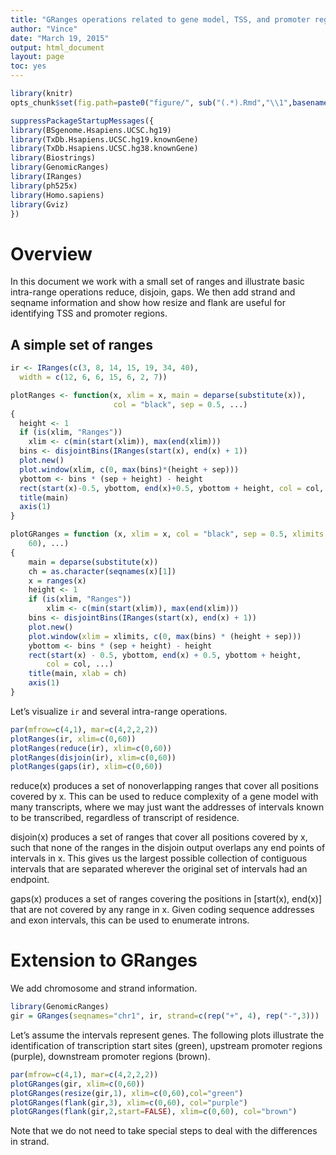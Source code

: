 ```yaml
---
title: "GRanges operations related to gene model, TSS, and promoter region identification"
author: "Vince"
date: "March 19, 2015"
output: html_document
layout: page
toc: yes
---
```


```r
library(knitr)
opts_chunk$set(fig.path=paste0("figure/", sub("(.*).Rmd","\\1",basename(knitr:::knit_concord$get('infile'))), "-"))
```



```r
suppressPackageStartupMessages({
library(BSgenome.Hsapiens.UCSC.hg19)
library(TxDb.Hsapiens.UCSC.hg19.knownGene)
library(TxDb.Hsapiens.UCSC.hg38.knownGene)
library(Biostrings)
library(GenomicRanges)
library(IRanges)
library(ph525x)
library(Homo.sapiens)
library(Gviz)
})
```
# Overview

In this document we work with a small set of ranges and
illustrate basic intra-range operations reduce, disjoin, gaps.
We then add strand and seqname information and show how
resize and flank are useful for identifying TSS and promoter regions.

## A simple set of ranges

```r
ir <- IRanges(c(3, 8, 14, 15, 19, 34, 40),
  width = c(12, 6, 6, 15, 6, 2, 7))
```

```r
plotRanges <- function(x, xlim = x, main = deparse(substitute(x)),
                       col = "black", sep = 0.5, ...)
{
  height <- 1
  if (is(xlim, "Ranges"))
    xlim <- c(min(start(xlim)), max(end(xlim)))
  bins <- disjointBins(IRanges(start(x), end(x) + 1))
  plot.new()
  plot.window(xlim, c(0, max(bins)*(height + sep)))
  ybottom <- bins * (sep + height) - height
  rect(start(x)-0.5, ybottom, end(x)+0.5, ybottom + height, col = col, ...)
  title(main)
  axis(1)
}

plotGRanges = function (x, xlim = x, col = "black", sep = 0.5, xlimits = c(0, 
    60), ...) 
{
    main = deparse(substitute(x))
    ch = as.character(seqnames(x)[1])
    x = ranges(x)
    height <- 1
    if (is(xlim, "Ranges")) 
        xlim <- c(min(start(xlim)), max(end(xlim)))
    bins <- disjointBins(IRanges(start(x), end(x) + 1))
    plot.new()
    plot.window(xlim = xlimits, c(0, max(bins) * (height + sep)))
    ybottom <- bins * (sep + height) - height
    rect(start(x) - 0.5, ybottom, end(x) + 0.5, ybottom + height, 
        col = col, ...)
    title(main, xlab = ch)
    axis(1)
}
```

Let's visualize `ir` and several intra-range operations.
```r
par(mfrow=c(4,1), mar=c(4,2,2,2))
plotRanges(ir, xlim=c(0,60))
plotRanges(reduce(ir), xlim=c(0,60))
plotRanges(disjoin(ir), xlim=c(0,60))
plotRanges(gaps(ir), xlim=c(0,60))
```

reduce(x) produces a set of
nonoverlapping ranges that cover all positions covered by x.
This can be used to reduce complexity of a gene model
with many transcripts, where we may just want the addresses
of intervals known to be transcribed, regardless of transcript
of residence.

disjoin(x) produces a set of ranges that cover all positions
covered by x, such that none of the ranges in the
disjoin output overlaps any end points of intervals in x.
This gives us the largest possible collection of contiguous
intervals that are separated wherever the original set
of intervals had an endpoint.

gaps(x) produces a set of ranges covering the positions
in [start(x), end(x)] that are not covered by any range in x.
Given coding sequence addresses and exon intervals, this can
be used to enumerate introns.

# Extension to GRanges

We add chromosome and strand information.

```r
library(GenomicRanges)
gir = GRanges(seqnames="chr1", ir, strand=c(rep("+", 4), rep("-",3)))
```

Let's assume the intervals represent genes.
The following plots illustrate the identification of
transcription start sites (green), upstream promoter
regions (purple), downstream promoter regions (brown).

```r
par(mfrow=c(4,1), mar=c(4,2,2,2))
plotGRanges(gir, xlim=c(0,60))
plotGRanges(resize(gir,1), xlim=c(0,60),col="green")
plotGRanges(flank(gir,3), xlim=c(0,60), col="purple")
plotGRanges(flank(gir,2,start=FALSE), xlim=c(0,60), col="brown")
```

Note that we do not need to take special steps to
deal with the differences in strand.
